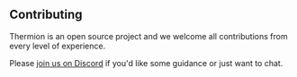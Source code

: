 ## Contributing

Thermion is an open source project and we welcome all contributions from every level of experience.

Please [join us on Discord](https://discord.gg/h2VdDK3EAQ) if you'd like some guidance or just want to chat.

